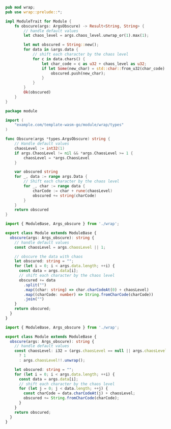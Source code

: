 
<Tabs groupId="first-method-simple">
  <TabItem value="rust" label="Rust">

```rust title=src/lib.rs
pub mod wrap;
pub use wrap::prelude::*;

impl ModuleTrait for Module {
    fn obscure(args: ArgsObscure) -> Result<String, String> {
        // handle default values
        let chaos_level = args.chaos_level.unwrap_or(1).max(1);

        let mut obscured = String::new();
        for data in &args.data {
            // shift each character by the chaos level
            for c in data.chars() {
                let char_code = c as u32 + chaos_level as u32;
                if let Some(new_char) = std::char::from_u32(char_code) {
                    obscured.push(new_char);
                }
            }
        }
        Ok(obscured)
    }
}
```

  </TabItem>

  <TabItem value="golang" label="Go">

```go title=module/module.go
package module

import (
	"example.com/template-wasm-go/module/wrap/types"
)

func Obscure(args *types.ArgsObscure) string {
	// Handle default values
    chaosLevel := int32(1)
    if args.ChaosLevel != nil && *args.ChaosLevel >= 1 {
        chaosLevel = *args.ChaosLevel
    }

    var obscured string
    for _, data := range args.Data {
        // Shift each character by the chaos level
        for _, char := range data {
            charCode := char + rune(chaosLevel)
            obscured += string(charCode)
        }
    }
    return obscured
}
```

  </TabItem>

  <TabItem value="typescript" label="TypeScript">

```ts title=src/index.ts
import { ModuleBase, Args_obscure } from './wrap';

export class Module extends ModuleBase {
  obscure(args: Args_obscure): string {
    // handle default values
    const chaosLevel = args.chaosLevel || 1;

    // obscure the data with chaos
    let obscured: string = "";
    for (let i = 0; i < args.data.length; ++i) {
      const data = args.data[i];
      // shift each character by the chaos level
      obscured += data
        .split("")
        .map((char: string) => char.charCodeAt(0) + chaosLevel)
        .map((charCode: number) => String.fromCharCode(charCode))
        .join("")
    }
    return obscured;
  }
}
```

  </TabItem>

  <TabItem value="assemblyscript" label="AssemblyScript">

```ts title=src/index.ts
import { ModuleBase, Args_obscure } from './wrap';

export class Module extends ModuleBase {
  obscure(args: Args_obscure): string {
    // handle default values
    const chaosLevel: i32 = (args.chaosLevel == null || args.chaosLevel!!.unwrap() < 1)
      ? 1
      : args.chaosLevel!!.unwrap();

    let obscured: string = "";
    for (let i = 0; i < args.data.length; ++i) {
      const data = args.data[i];
      // shift each character by the chaos level
      for (let j = 0; j < data.length; ++j) {
        const charCode = data.charCodeAt(j) + chaosLevel;
        obscured += String.fromCharCode(charCode);
      }
    }
    return obscured;
  }
}
```

  </TabItem>
</Tabs>